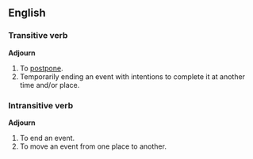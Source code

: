 ==English==
===Transitive verb===
'''Adjourn'''
# To [[postpone]].
# Temporarily ending an event with intentions to complete it at another time and/or place.

===Intransitive verb===
'''Adjourn'''
# To end an event.
# To move an event from one place to another.